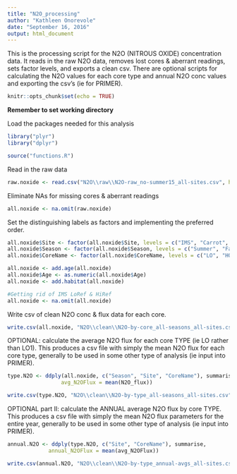 ```yaml
---
title: "N2O_processing"
author: "Kathleen Onorevole"
date: "September 16, 2016"
output: html_document
---
```


This is the processing script for the N2O (NITROUS OXIDE) concentration data.  It reads in the raw N2O data, removes lost cores & aberrant readings, sets factor levels, and exports a clean csv. There are optional scripts for calculating the N2O values for each core type and annual N2O conc values and exporting the csv's (ie for PRIMER).

```r
knitr::opts_chunk$set(echo = TRUE)
```

**Remember to set working directory**

Load the packages needed for this analysis
```r

library("plyr")
library("dplyr")

source("functions.R")
```

Read in the raw data
```r

raw.noxide <- read.csv("N2O\\raw\\N2O-raw_no-summer15_all-sites.csv", header = T, stringsAsFactors = F)

```

Eliminate NAs for missing cores & aberrant readings
``` r

all.noxide <- na.omit(raw.noxide)

```

Set the distinguishing labels as factors and implementing the preferred order.
``` r

all.noxide$Site <- factor(all.noxide$Site, levels = c("IMS", "Carrot", "NOAA", "Army"))
all.noxide$Season <- factor(all.noxide$Season, levels = c("Summer", "Fall", "Winter", "Spring"))
all.noxide$CoreName <- factor(all.noxide$CoreName, levels = c("LO", "HO", "LM", "MM", "HM", "Ref"))

all.noxide <- add.age(all.noxide)
all.noxide$Age <- as.numeric(all.noxide$Age)
all.noxide <- add.habitat(all.noxide)

#Getting rid of IMS LoRef & HiRef
all.noxide <- na.omit(all.noxide)

```

Write csv of clean N2O conc & flux data for each core.
``` r

write.csv(all.noxide, "N2O\\clean\\N2O-by-core_all-seasons_all-sites.csv", row.names = F)

```

OPTIONAL: calculate the average N2O flux for each core TYPE (ie LO rather than LO1).  This produces a csv file with simply the mean N2O flux for each core type, generally to be used in some other type of analysis (ie input into PRIMER).
``` r

type.N2O <- ddply(all.noxide, c("Season", "Site", "CoreName"), summarise,
                 avg_N2OFlux = mean(N2O_flux))

write.csv(type.N2O, "N2O\\clean\\N2O-by-type_all-seasons_all-sites.csv", row.names = F)

```

OPTIONAL part II: calculate the ANNUAL average N2O flux by core TYPE.  This produces a csv file with simply the mean N2O flux parameters for the entire year, generally to be used in some other type of analysis (ie input into PRIMER).
``` r

annual.N2O <- ddply(type.N2O, c("Site", "CoreName"), summarise,
             annual_N2OFlux = mean(avg_N2OFlux))

write.csv(annual.N2O, "N2O\\clean\\N2O-by-type_annual-avgs_all-sites.csv", row.names = F)

```


